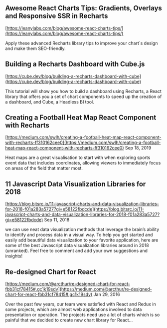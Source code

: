 


## Awesome React Charts Tips: Gradients, Overlays and Responsive SSR in Recharts
[https://leanylabs.com/blog/awesome-react-charts-tips/](https://leanylabs.com/blog/awesome-react-charts-tips/)

Apply these advanced Recharts library tips to improve your chart`s design and make them SEO-friendly.


## Building a Recharts Dashboard with Cube.js
[https://cube.dev/blog/building-a-recharts-dashboard-with-cube](https://cube.dev/blog/building-a-recharts-dashboard-with-cube)

This tutorial will show you how to build a dashboard using Recharts, a React library that offers you a set of chart components to speed up the creation of a dashboard, and Cube, a Headless BI tool.

## Creating a Football Heat Map React Component with Recharts
[https://medium.com/swlh/creating-a-football-heat-map-react-component-with-recharts-ff310162cee0](https://medium.com/swlh/creating-a-football-heat-map-react-component-with-recharts-ff310162cee0)
Sep 18, 2019

Heat maps are a great visualisation to start with when exploring sports event data that includes coordinates, allowing viewers to immediately focus on areas of the field that matter most.

## 11 Javascript Data Visualization Libraries for 2018
[https://blog.bitsrc.io/11-javascript-charts-and-data-visualization-libraries-for-2018-f01a283a5727?gi=e58122fbdcde](https://blog.bitsrc.io/11-javascript-charts-and-data-visualization-libraries-for-2018-f01a283a5727?gi=e58122fbdcde)
Sep 11, 2018

we can use neat data visualization methods that leverage the brain’s ability to identify and process data in a visual way. To help you get started and easily add beautiful data visualization to your favorite application, here are some of the best Javascript data visualization libraries around in 2018 (unranked). Feel free to comment and add your own suggestions and insights!

## Re-designed Chart for React
[https://medium.com/@arcthur/re-designed-chart-for-react-fbb31cf78415#.gc1k19sdv](https://medium.com/@arcthur/re-designed-chart-for-react-fbb31cf78415#.gc1k19sdv)
Jan 29, 2016

Over the past few years, our team were satisfied with React and Redux in some projects, which are almost web applications involved to data presentation or operation. The projects need use a lot of charts which is so painful that we decided to create new chart library for React...

